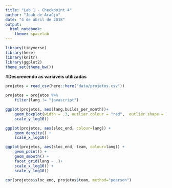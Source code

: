```yaml
---
title: "Lab 1 - Checkpoint 4"
author: "Joab de Araújo"
date: "4 de abril de 2018"
output: 
  html_notebook: 
    theme: spacelab
---
```


```r
library(tidyverse)
library(here)
library(knitr)
library(ggplot2)
theme_set(theme_bw())

```

#**Descrevendo as variáveis utilizadas**


```r
projetos = read_csv(here::here("data/projetos.csv"))
```



```r
projetos = projetos %>% 
    filter(lang != "javascript")
```

```r
ggplot(projetos, aes(lang,builds_per_month))+
    geom_boxplot(width = .3, outlier.colour = "red",  outlier.shape = 1) +
    scale_y_log10()


```

```r

ggplot(projetos, aes(sloc_end, colour=lang)) +
    geom_density() +
    scale_x_log10()

```

```r

ggplot(projetos, aes(sloc_end, team, colour=lang)) +
    geom_point() +
    geom_smooth() +
    facet_grid(lang ~ .)+
    scale_x_log10() +
    scale_y_log10()

cor(projetos$sloc_end, projetos$team, method="pearson")

```
